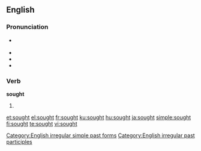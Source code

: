 ==English==

===Pronunciation===
* {{a|UK|US}} {{IPA|/sɔːt/}}
* {{audio|en-us-sought.ogg|Audio (US)}}
* {{rhymes|ɔːt}}
* {{homophones|sort}}

===Verb===
'''sought'''

# {{past of|seek}}

[[Category:English irregular simple past forms]]
[[Category:English irregular past participles]]

[[et:sought]]
[[el:sought]]
[[fr:sought]]
[[ku:sought]]
[[hu:sought]]
[[ja:sought]]
[[simple:sought]]
[[fi:sought]]
[[te:sought]]
[[vi:sought]]